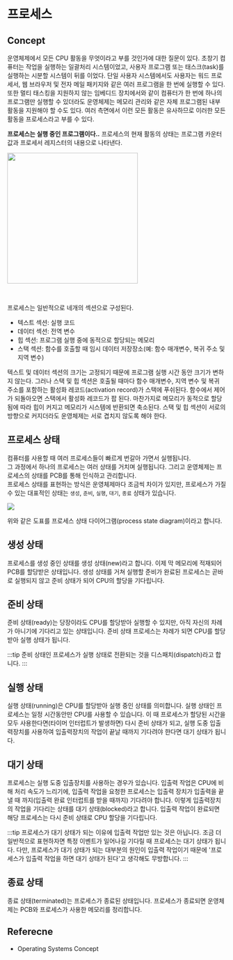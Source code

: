 
# 프로세스

## Concept

운영체제에서 모든 CPU 활동을 무엇이라고 부를 것인가에 대한 질문이 있다. 초창기 컴퓨터는
작업을 실행하는 일괄처리 시스템이었고, 사용자 프로그램 또는 태스크(task)를 실행하는 시분할
시스템이 뒤를 이었다. 단일 사용자 시스템에서도 사용자는 워드 프로세서, 웹 브라우저 및
전자 메일 패키지와 같은 여러 프로그램을 한 번에 실행할 수 있다. 또한 멀티 태스킹을
지원하지 않는 임베디드 장치에서와 같이 컴퓨터가 한 번에 하나의 프로그램만 실행할 수 있더라도
운영체제는 메모리 관리와 같은 자체 프로그램된 내부 활동을 지원해야 할 수도 있다.
여러 측면에서 이런 모든 활동은 유사하므로 이러한 모든 활동을 프로세스라고 부를 수 있다.

**프로세스는 실행 중인 프로그램이다..** 프로세스의 현재 활동의 상태는 프로그램 카운터 값과
프로세서 레지스터의 내용으로 나타낸다.

<Image
  src="https://user-images.githubusercontent.com/63354527/217720856-013fa9d7-5335-456a-a2f5-84a0900572b4.png"
  referenceLink="https://user-images.githubusercontent.com/63354527/217720856-013fa9d7-5335-456a-a2f5-84a0900572b4.png"
  description="프로세스 메모리 배치"
  height="300px"
/>

<br />

프로세스는 일반적으로 네개의 섹션으로 구성된다.

- 텍스트 섹션: 실행 코드
- 데이터 섹션: 전역 변수
- 힙 섹션: 프로그램 실행 중에 동적으로 할당되는 메모리
- 스택 섹션: 함수를 호출할 때 임시 데이터 저장장소(예: 함수 매개변수, 복귀 주소 및 지역 변수)

텍스트 및 데이터 섹션의 크기는 고정되기 때문에 프로그램 실행 시간 동안 크기가 변하지 않는다.
그러나 스택 및 힙 섹션은 호출될 때마다 함수 매개변수, 지역 변수 및 복귀 주소를 포함하는 활성화
레코드(activation record)가 스택에 푸쉬된다. 함수에서 제어가 되돌아오면 스택에서 활성화
레코드가 팝 된다. 마찬가지로 메모리가 동적으로 할당됨에 따라 힙이 커지고 메모리가 시스템에
반환되면 축소된다. 스택 및 힙 섹션이 서로의 방향으로 커지더라도 운영체제는 서로 겹치지 않도록
해야 한다.

## 프로세스 상태

컴퓨터를 사용할 때 여러 프로세스들이 빠르게 번갈아 가면서 실행됩니다.  
그 과정에서 하나의 프로세스는 여러 상태를 거치며 실행됩니다. 그리고 운영체제는 프로세스의 상태를
PCB를 통해 인식하고 관리합니다.  
프로세스 상태를 표현하는 방식은 운영체제마다 조금씩 차이가 있지만, 프로세스가 가질 수 있는 대표적인 상태는 `생성`, `준비`, `실행`, `대기`, `종료` 상태가 있습니다.

![](https://img1.daumcdn.net/thumb/R1280x0/?scode=mtistory2&fname=https%3A%2F%2Fblog.kakaocdn.net%2Fdn%2Fbp3Mzr%2FbtrUh4mQvJo%2Fsm9kK4Z949elUg9KgARzk1%2Fimg.png)

위와 같은 도표를 프로세스 상태 다이어그램(process state diagram)이라고 합니다.

## 생성 상태

프로세스를 생성 중인 상태를 생성 상태(new)라고 합니다. 이제 막 메모리에 적재되어 PCB를 할당받은 상태입니다.
생성 상태를 거쳐 실행할 준비가 완료된 프로세스는 곧바로 실행되지 않고 준비 상태가 되어 CPU의 할당을 기다립니다.

## 준비 상태

준비 상태(ready)는 당장이라도 CPU를 할당받아 실행할 수 있지만, 아직 자신의 차례가 아니기에 기다리고 있는 상태입니다.
준비 상태 프로세스는 차례가 되면 CPU를 할당받아 실행 상태가 됩니다.

:::tip
준비 상태인 프로세스가 실행 상태로 전환되는 것을 디스패치(dispatch)라고 합니다.
:::

## 실행 상태

실행 상태(running)은 CPU를 할당받아 실행 중인 상태를 의미합니다.
실행 상태인 프로세스는 일정 시간동안만 CPU를 사용할 수 있습니다. 이 때 프로세스가 할당된 시간을 모두 사용한다면(타이머 인터럽트가 발생하면) 다시 준비 상태가 되고,
실행 도중 입출력장치를 사용하여 입출력장치의 작업이 끝날 때까지 기다려야 한다면 대기 상태가 됩니다.

## 대기 상태

프로세스는 실행 도중 입출장치를 사용하는 경우가 있습니다. 입출력 작업은 CPU에 비해 처리 속도가 느리기에, 입출력 작업을 요청한 프로세스는 입출력 장치가 입출력을
끝낼 때 까지(입출력 완료 인터럽트를 받을 때까지) 기다려야 합니다. 이렇게 입출력장치의 작업을 기다리는 상태를 대기 상태(blocked)라고 합니다. 입출력 작업이
완료되면 해당 프로세스는 다시 준비 상태로 CPU 할당을 기다립니다.

:::tip
프로세스가 대기 상태가 되는 이유에 입출력 작업만 있는 것은 아닙니다. 조금 더 일반적으로 표현하자면 특정 이벤트가 일어나길 기다릴 때 프로세스는 대기 상태가 됩니다.
다만, 프로세스가 대기 상태가 되는 대부분의 원인이 입출력 작업이기 때문에 '프로세스가 입출력 작업을 하면 대기 상태가 된다'고 생각해도 무방합니다.
:::

## 종료 상태

종료 상태(terminated)는 프로세스가 종료된 상태입니다. 프로세스가 종료되면 운영체제는 PCB와 프로세스가 사용한 메모리를 정리합니다.

## Referecne

- Operating Systems Concept
